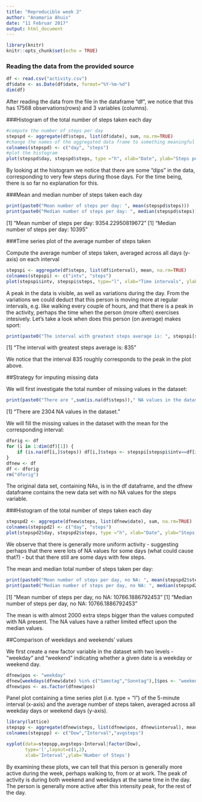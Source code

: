 ---
title: "Reproducible week 2"
author: "Anamaria Ahuis"
date: "11 Februar 2017"
output: html_document
---

```{r setup, include=FALSE}
library(knitr)
knitr::opts_chunk$set(echo = TRUE)
```

### Reading the data from the provided source

```{r}
df <- read.csv("activity.csv")
df$date <- as.Date(df$date, format="%Y-%m-%d")
dim(df)
```

After reading the data from the file in the dataframe "df", we notice that this has 17568 observations(rows) and 3 variables (columns).

###Histogram of the total number of steps taken each day

```{r df}
#compute the number of steps per day
stepspd <- aggregate(df$steps, list(df$date), sum, na.rm=TRUE)
#change the names of the aggregated data frame to something meaningful
colnames(stepspd) <- c("day", "steps")
#plot the histogram
plot(stepspd$day, stepspd$steps, type ="h", xlab="Date", ylab="Steps per day", main="Histogram of steps per day")
```

By looking at the histogram we notice that there are some "dips" in the data, corresponding to very few steps during those days. For the time being, there is so far no explanation for this.

###Mean and median number of steps taken each day
```{r}
print(paste0("Mean number of steps per day: ", mean(stepspd$steps)))
print(paste0("Median number of steps per day: ", median(stepspd$steps)))
```

[1] "Mean number of steps per day: 9354.22950819672"
[1] "Median number of steps per day: 10395"

###Time series plot of the average number of steps taken

Compute the average number of steps taken, averaged across all days (y-axis) on each interval
```{r}
stepspi <- aggregate(df$steps, list(df$interval), mean, na.rm=TRUE)
colnames(stepspi) <- c("intv", "steps")
plot(stepspi$intv, stepspi$steps, type="l", xlab="Time intervals", ylab="Mean number of steps within interval", main="Time series mean number of steps per 5 minutes interval")
```

A peak in the data is visible, as well as variations during the day. From the variations we could deduct that this person is moving more at regular intervals, e.g. like walking every couple of hours, and that there is a peak in the activity, perhaps the time when the person (more often) exercises intesively. Let's take a look when does this person (on average) makes sport:

```{r}
print(paste0("The interval with greatest steps average is: ", stepspi[stepspi$steps==max(stepspi$steps),]$intv))
```

[1] "The interval with greatest steps average is: 835"

We notice that the interval 835 roughly corresponds to the peak in the plot above.

##Strategy for imputing missing data

We will first investigate the total number of missing values in the dataset:

```{r}
print(paste0("There are ",sum(is.na(df$steps))," NA values in the dataset."))
```

[1] "There are 2304 NA values in the dataset."

We will fill the missing values in the dataset with the mean for the corresponding interval:

```{r}
dforig <- df
for (i in 1:dim(df)[1]) {
    if (is.na(df[i,]$steps)) df[i,]$steps <- stepspi[stepspi$intv==df[i,]$interval,]$steps
}
dfnew <- df
df <- dforig
rm("dforig")
```

The original data set, containing NAs, is in the df dataframe, and the dfnew dataframe contains the new data set with no NA values for the steps variable.

###Histogram of the total number of steps taken each day

```{r}
stepspd2 <- aggregate(dfnew$steps, list(dfnew$date), sum, na.rm=TRUE)
colnames(stepspd2) <- c("day", "steps")
plot(stepspd2$day, stepspd2$steps, type ="h", xlab="Date", ylab="Steps per day", main="Histogram of steps per day")
```

We observe that there is generally more uniform activity - suggesting perhaps that there were lots of NA values for some days (what could cause that?) - but that there still are some days with few steps.

The mean and median total number of steps taken per day:

```{r}
print(paste0("Mean number of steps per day, no NA: ", mean(stepspd2$steps)))
print(paste0("Median number of steps per day, no NA: ", median(stepspd2$steps)))
```

[1] "Mean number of steps per day, no NA: 10766.1886792453"
[1] "Median number of steps per day, no NA: 10766.1886792453"

The mean is with almost 2000 extra steps bigger than the values computed with NA present.
The NA values have a rather limited effect upon the median values.

##Comparison of weekdays and weekends' values

We first create a new factor variable in the dataset with two levels - "weekday" and "weekend" indicating whether a given date is a weekday or weekend day.

```{r}
dfnew$pos <- "weekday"
dfnew[weekdays(dfnew$date) %in% c("Samstag","Sonntag"),]$pos <- "weekend"
dfnew$pos <- as.factor(dfnew$pos)
```

Panel plot containing a time series plot (i.e. type = "l") of the 5-minute interval (x-axis) and the average number of steps taken, averaged across all weekday days or weekend days (y-axis). 

```{r}
library(lattice)
stepspp <- aggregate(dfnew$steps, list(dfnew$pos, dfnew$interval), mean)
colnames(stepspp) <- c("Dow","Interval","avgsteps")

xyplot(data=stepspp,avgsteps~Interval|factor(Dow),
       type='l',layout=c(1,2),
       xlab='Interval',ylab='Number of Steps')
```

By examining these plots, we can tell that this person is generally more active during the week, perhaps walking to, from or at work. The peak of activity is during both weekend and weekdays at the same time in the day. The person is generally more active after this intensity peak, for the rest of the day.

